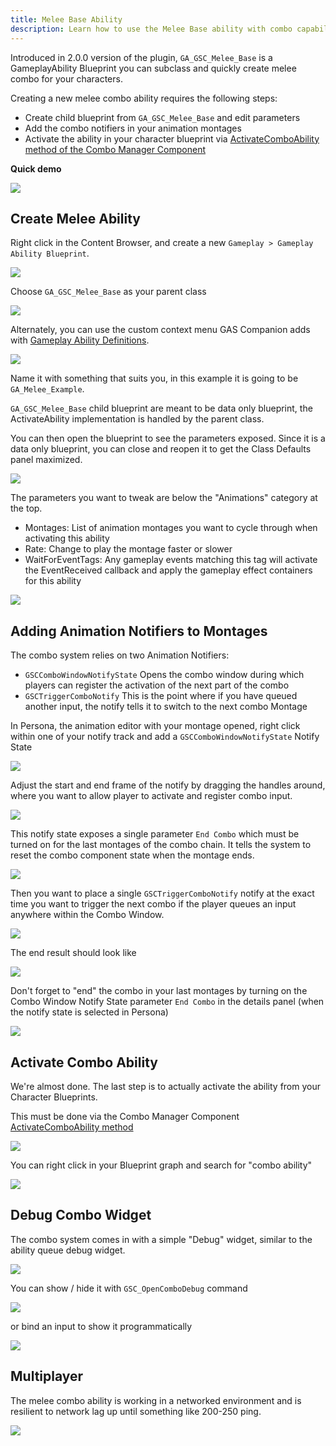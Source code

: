 ```yaml
---
title: Melee Base Ability
description: Learn how to use the Melee Base ability with combo capabilities GAS Companion provides
---
```


Introduced in 2.0.0 version of the plugin, `GA_GSC_Melee_Base` is a GameplayAbility Blueprint you can subclass and quickly create melee combo for your characters.

Creating a new melee combo ability requires the following steps:

- Create child blueprint from `GA_GSC_Melee_Base` and edit parameters
- Add the combo notifiers in your animation montages
- Activate the ability in your character blueprint via [ActivateComboAbility method of the Combo Manager Component](/api/gsc-combo-manager-component#activatecomboability)

**Quick demo**

![](combo.gif)

## Create Melee Ability

Right click in the Content Browser, and create a new `Gameplay > Gameplay Ability Blueprint`.

![](new_ga.png)

Choose `GA_GSC_Melee_Base` as your parent class

![](parent_ga.png)

Alternately, you can use the custom context menu GAS Companion adds with [Gameplay Ability Definitions](/gameplay-ability-definitions).

![](new_ga_contextmenu.png)

Name it with something that suits you, in this example it is going to be `GA_Melee_Example`.

`GA_GSC_Melee_Base` child blueprint are meant to be data only blueprint, the ActivateAbility implementation is handled by the parent class.

You can then open the blueprint to see the parameters exposed. Since it is a data only blueprint, you can close and reopen it to get the Class Defaults panel maximized.

![](blueprint_window.png)

The parameters you want to tweak are below the "Animations" category at the top.

- Montages: List of animation montages you want to cycle through when activating this ability
- Rate: Change to play the montage faster or slower
- WaitForEventTags: Any gameplay events matching this tag will activate the EventReceived callback and apply the gameplay effect containers for this ability

![](countess_melee_example.png)

## Adding Animation Notifiers to Montages

The combo system relies on two Animation Notifiers:

- `GSCComboWindowNotifyState` Opens the combo window during which players can register the activation of the next part of the combo
- `GSCTriggerComboNotify` This is the point where if you have queued another input, the notify tells it to switch to the next combo
Montage

In Persona, the animation editor with your montage opened, right click within one of your notify track and add a `GSCComboWindowNotifyState` Notify State

![](persona_add_combo_window.png)

Adjust the start and end frame of the notify by dragging the handles around, where you want to allow player to activate and register combo input.

![](persona_combo_window_state.png)

This notify state exposes a single parameter `End Combo` which must be turned on for the last montages of the combo chain. It tells the system to reset the combo component state when the montage ends.

![](combo_window_param.png)

Then you want to place a single `GSCTriggerComboNotify` notify at the exact time you want to trigger the next combo if the player queues an input anywhere within the Combo Window.

![](add_trigger_combo_notify.png)

The end result should look like

![](trigger_combo_notify.png)

Don't forget to "end" the combo in your last montages by turning on the Combo Window Notify State parameter `End Combo` in the details panel (when the notify state is selected in Persona)

![](persona_end_combo_window.png)

## Activate Combo Ability

We're almost done. The last step is to actually activate the ability from your Character Blueprints.

This must be done via the Combo Manager Component [ActivateComboAbility method](/api/gsc-combo-manager-component#activatecomboability)

![](activate_combo_ability.png)

You can right click in your Blueprint graph and search for "combo ability"

![](context_menu_activate_combo_ability.png)

## Debug Combo Widget

The combo system comes in with a simple "Debug" widget, similar to the ability queue debug widget.

![](combo.gif)

You can show / hide it with `GSC_OpenComboDebug` command

![](debug_widget_command.png)

or bind an input to show it programmatically

![](input_combo_debug_widget.png)

## Multiplayer

The melee combo ability is working in a networked environment and is resilient to network lag up until something like 200-250 ping.

![](Melee_Combo_Ability_network_test.gif)

